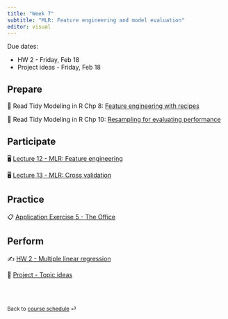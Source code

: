 ```yaml
---
title: "Week 7"
subtitle: "MLR: Feature engineering and model evaluation"
editor: visual
---
```


::: callout-important
Due dates:

-   HW 2 - Friday, Feb 18
-   Project ideas - Friday, Feb 18
:::

## Prepare

📖 Read Tidy Modeling in R Chp 8: [Feature engineering with recipes](https://www.tmwr.org/recipes.html)

📖 Read Tidy Modeling in R Chp 10: [Resampling for evaluating performance](https://www.tmwr.org/resampling.html)

## Participate

🖥️ [Lecture 12 - MLR: Feature engineering](/slides/lec-12.html)

🖥️ [Lecture 13 - MLR: Cross validation](/slides/lec-13.html)

## Practice

📋 [Application Exercise 5 - The Office](/ae/ae-5-the-office.html)

## Perform

✍️ [HW 2 - Multiple linear regression](/hw/hw-2.html)

📂 [Project - Topic ideas](/project-description.html)

<br><br>

::: {style="font-size: 0.875em;"}
Back to [course schedule](/ "Course schedule") ⏎
:::
